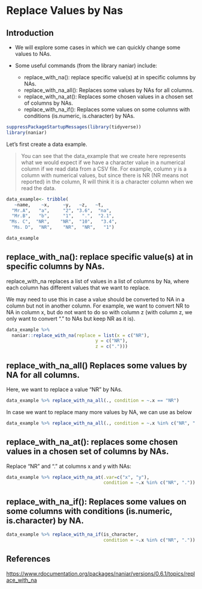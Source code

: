 # Replace Values by Nas

## Introduction

- We will explore some cases in which we can quickly change some values to NAs.

- Some useful commands (from the library naniar) include:

  - replace_with_na(): replace specific value(s) at in specific columns by NAs. \
  - replace_with_na_all(): Replaces some values by NAs for all columns. \
  - replace_with_na_at(): Replaces some chosen values in a chosen set of columns by NAs.
  - replace_with_na_if(): Replaces some values on some columns with conditions (is.numeric, is.character) by NAs.


```r
suppressPackageStartupMessages(library(tidyverse)) 
library(naniar)
```

Let's first create a data example. 

> You can see that the data_example that we create here represents what we would expect if we have a character value in a numerical column if we read data from a CSV file. For example, column y is a column with numerical values, but since there is NR (NR means not reported) in the column, R will think it is a character column when we read the data. 


```r
data_example<- tribble(
   ~name,    ~x,     ~y,   ~z,   ~t,
  "Mr.A",   "a",     "2", "3.6",  "na",    
  "Mr.B",   "b",     "1",   ".",  "2.1",
 "Ms. C",  "NR",    "NR",  "10",   "3.4",
  "Ms. D",  "NR",    "NR",  "NR",   "1")
```
```r
data_example
```

## replace_with_na(): replace specific value(s) at in specific columns by NAs.

replace_with_na replaces a list of values in a list of columns by Na, where each column has different values that we want to replace.

We may need to use this in case a value should be converted to NA in a column but not in another column. For example, we want to convert NR to NA in column x, but do not want to do so with column z (with column z, we only want to convert "." to NAs but keep NR as it is).

```r
data_example %>% 
  naniar::replace_with_na(replace = list(x = c("NR"), 
                                 y = c("NR"), 
                                 z = c(".")))
```

## replace_with_na_all() Replaces some values by NA for all columns.

Here, we want to replace a value "NR" by NAs.

```r
data_example %>% replace_with_na_all(., condition = ~.x == "NR")
```

In case we want to replace many more values by NA, we can use $%in%$ as below

```r
data_example %>% replace_with_na_all(., condition = ~.x %in% c("NR", "."))
```

## replace_with_na_at(): replaces some chosen values in a chosen set of columns by NAs.

Replace "NR" and "." at columns x and y with NAs:

```r
data_example %>% replace_with_na_at(.var=c("x", "y"), 
                                    condition = ~.x %in% c("NR", "."))
```

## replace_with_na_if(): Replaces some values on some columns with conditions (is.numeric, is.character) by NA.

```r
data_example %>% replace_with_na_if(is_character, 
                                    condition = ~.x %in% c("NR", "."))
```

## References

[https://www.rdocumentation.org/packages/naniar/versions/0.6.1/topics/replace_with_na](https://www.rdocumentation.org/packages/naniar/versions/0.6.1/topics/replace_with_na)











